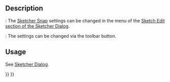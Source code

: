 <languages/>
<translate>

<!--T:1-->
{{Docnav
|[[Sketcher_Grid|Grid]]
|[[Sketcher_RenderingOrder|Rendering Order]]
|[[Sketcher_Workbench|Sketcher]]
|IconL=
|IconR=
|IconC=Workbench_Sketcher.svg
}}

<!--T:2-->
{{GuiCommand
|Name=Sketcher Snap
|Empty=1
|Workbenches=[[Sketcher_Workbench|Sketcher]]
|Version=0.21
|SeeAlso=[[Sketcher_Grid|Sketcher Grid]]
}}

== Description == <!--T:3-->

<!--T:4-->
{{Version|1.0}}: The [[Sketcher_Snap|Sketcher Snap]] settings can be changed in the menu of the [[Sketcher_Dialog#Sketch_Edit|Sketch Edit section of the Sketcher Dialog]].

{{VersionMinus|1.0}}: The settings can be changed via the {{Button|[[Image:Sketcher_Snap.svg|x16px]] [[Image:Toolbar_flyout_arrow.svg|x16px]]}} toolbar button.

== Usage == <!--T:6-->

See  [[Sketcher_Dialog#Sketch_Edit|Sketcher Dialog]].


<!--T:8-->
{{Docnav
|[[Sketcher_Grid|Grid]]
|[[Sketcher_RenderingOrder|Rendering Order]]
|[[Sketcher_Workbench|Sketcher]]
|IconL=
|IconR=
|IconC=Workbench_Sketcher.svg
}}

</translate>
{{Sketcher_Tools_navi{{#translation:}}}}
{{Userdocnavi{{#translation:}}}}